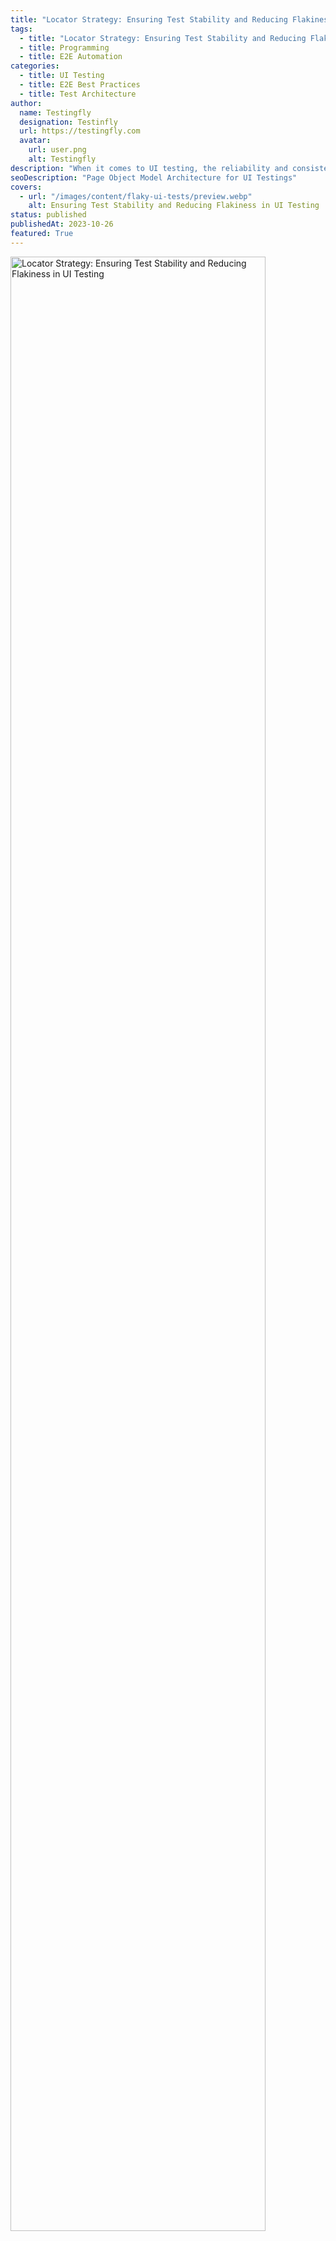 ```yaml
---
title: "Locator Strategy: Ensuring Test Stability and Reducing Flakiness in UI Testing"
tags:
  - title: "Locator Strategy: Ensuring Test Stability and Reducing Flakiness in UI Testing"
  - title: Programming
  - title: E2E Automation
categories:
  - title: UI Testing
  - title: E2E Best Practices
  - title: Test Architecture
author:
  name: Testingfly
  designation: Testinfly
  url: https://testingfly.com
  avatar:
    url: user.png
    alt: Testingfly
description: "When it comes to UI testing, the reliability and consistency of your tests are paramount. In this article, we will explore various strategies to ensure the stability of your tests and minimize issues like flakiness and false reports. Our focus will be on utilizing TypeScript and Playwright to illustrate these strategies."
seoDescription: "Page Object Model Architecture for UI Testings"
covers:
  - url: "/images/content/flaky-ui-tests/preview.webp"
    alt: Ensuring Test Stability and Reducing Flakiness in UI Testing
status: published
publishedAt: 2023-10-26
featured: True
---
```

<img
  src="/images/content/flaky-ui-tests/cover.gif"
  alt="Locator Strategy: Ensuring Test Stability and Reducing Flakiness in UI Testing"
  sizes="100vw"
  width="90%"
  height="auto"
/>

## Table of Contents
- [1. Introduction](#1-introduction)
- [2. Selecting Stable Locators](#2-selecting-stable-locators)
- [3. Handling Waits](#3-handling-waits)
- [4. Dealing with Dynamic Content](#4-dealing-with-dynamic-content)
- [5. Managing State](#5-managing-state)
- [6. Using Proper Assertions](#6-using-proper-assertions)
- [7. Handling Pop-ups and Alerts](#7-handling-pop-ups-and-alerts)
- [8. Conclusion](#8-conclusion)


## 1. Introduction
When it comes to UI testing, the reliability and consistency of your tests are paramount. In this article, we will explore various strategies to ensure the stability of your tests and minimize issues like flakiness and false reports. Our focus will be on utilizing TypeScript and Playwright to illustrate these strategies.

## 2. Selecting Stable Locators

Choosing stable and unique locators for your UI elements is a fundamental aspect of creating robust UI tests. Locators are essential as they enable your test scripts to identify and interact with specific elements on a web page. However, if these locators are not carefully selected, your tests can become fragile and prone to failure.

### The Impact of Unstable Locators

Using unstable locators, such as overly broad XPath expressions or generic CSS selectors, can introduce flakiness to your tests. Flakiness occurs when tests fail inconsistently, often due to the page structure or content changes. Unstable locators can lead to false negatives, where a legitimate functionality is reported as a defect, or false positives, where the test passes despite a real issue.

### Best Practices for Locator Selection

To ensure test stability, follow these best practices for selecting locators:

#### a. Use Unique Attributes: Whenever possible, use attributes that are unique to the element you are targeting. Data attributes, custom classes, or unique identifiers are excellent choices.

```typescript
// Example using a unique data-test-id attribute
const button = await page.locator('[data-test-id="unique-button"]');
```

<br/>
#### b. Avoid Generic Locators: Steer clear of generic locators like `//*[contains(text(),'Click Me')]`. These locators are brittle and can easily break when the page structure changes.

<br/>
#### c. Leverage Semantic HTML: If your application's HTML is well-structured with semantic tags, you can use them for more robust locators.

```typescript
// Example using semantic HTML
const mainHeading = await page.locator('h1.page-title');
```
<br/>
#### d. Combine Selectors: Create compound selectors that combine multiple attributes or criteria to pinpoint the desired element.

```typescript
// Example combining multiple attributes
const submitButton = await page.locator('[data-test-id="submit-button"][disabled]');
```
<br/>
#### e. Use the Right Tools: Most UI testing libraries and frameworks, including Playwright, offer a variety of locator strategies. Familiarize yourself with these options and choose the one that best suits the element you're targeting.

```typescript
// Example using text content locator in Playwright
const element = await page.locator('button').withText('Click Me');
```
<br/>
#### f. Regularly Review and Update Locators: Web applications evolve, and so does their structure. Periodically review your locators to ensure they remain accurate. Update them as needed to accommodate changes.

By adhering to these best practices for locator selection, you can enhance the stability of your UI tests and minimize the risk of flakiness or false reports. Solid locators form the foundation of a reliable UI testing suite and ensure that your tests consistently produce accurate results.


## 3. Handling Waits

Efficiently handling waits in UI testing is pivotal for reducing flakiness and ensuring test stability. Waits are used to manage synchronization between the test script and the application under test, ensuring that your tests interact with elements only when they are in the desired state.

### The Significance of Waiting

The web is dynamic, and elements may take time to load or change their state. Without appropriate waiting strategies, tests can fail when they attempt to interact with elements that are not yet accessible, resulting in false negatives. Furthermore, relying on arbitrary, fixed sleep durations is inefficient and can lead to unnecessarily long test execution times.

### Effective Waiting Strategies

To minimize flakiness and false reports, consider these effective waiting strategies:

#### a. **waitForSelector**: This method, available in Playwright and other testing libraries, allows you to wait for a specific element to appear and meet a defined state.

```typescript
// Example: Wait for a button with a specific data attribute
await page.waitForSelector('[data-test-id="submit-button"]');
```
<br/>
#### b. **waitForNavigation**: Use this to wait for the completion of a page navigation, ensuring that the page is fully loaded.

```typescript
// Example: Wait for navigation to a specific URL
await page.waitForNavigation({ url: 'https://example.com/dashboard' });
```
<br/>
#### c. **waitForTimeout**: When dealing with elements that appear after a predictable delay, you can use `waitForTimeout` to pause your test script for a specified duration.

```typescript
// Example: Wait for 2 seconds before proceeding
await page.waitForTimeout(2000);
```
<br/>
#### d. **Custom Conditions**: Implement custom wait conditions when the built-in methods do not cover your specific needs. This can involve polling for changes or conditions within the application.

```typescript
// Example: Implement a custom wait for an element with a specific attribute value
await page.waitForFunction(() => document.querySelector('[data-status="completed"]') !== null);
```
<br/>
#### e. **Implicit Waiting**: Some testing libraries, like Protractor for Angular applications, support implicit waiting. This involves a global wait timeout that applies to all operations.

```typescript
// Example: Set an implicit wait timeout
browser.manage().timeouts().implicitlyWait(5000);
```

### Dynamic Waiting

Dynamic waiting, or smart waiting, is a strategy that adapts to the specific element's behavior and expected state changes. Instead of using fixed wait times, dynamic waiting allows your tests to proceed as soon as the expected condition is met. This approach speeds up test execution while maintaining reliability.

```typescript
// Example: Dynamically wait for an element's attribute to change
await page.waitForFunction(() => document.querySelector('[data-test-id="loading-indicator"]').getAttribute('data-status') === 'done');
```

By implementing effective waiting strategies, you can enhance the stability of your UI tests, reduce flakiness, and ensure that your tests consistently produce accurate results. Dynamic waiting, in particular, is a valuable approach to make your tests both reliable and efficient.

## 4. Dealing with Dynamic Content

Dynamic content is a common challenge in UI testing, especially in web applications that load data asynchronously or employ animations. Handling dynamic content is crucial for reducing test flakiness and achieving reliable results.

### Challenges of Dynamic Content

Dynamic content can cause tests to fail if not managed correctly. Common challenges include elements that load or change their state over time, elements with delayed appearances, or content that changes dynamically based on user interactions.

### Effective Strategies for Dealing with Dynamic Content

To address dynamic content in your UI tests and improve test stability, consider the following strategies:

#### a. **Wait for Element Existence**: Use waiting strategies, such as `waitForSelector`, to wait for the presence of an element before interacting with it.

```typescript
// Example: Wait for a dynamic element to exist
await page.waitForSelector('[data-test-id="dynamic-element"]');
```
<br/>
#### b. **Wait for Element State**: Wait for an element to reach a specific state or attribute value before proceeding. This can be achieved with `waitForFunction`.

```typescript
// Example: Wait for an element's attribute to change
await page.waitForFunction(() => document.querySelector('[data-test-id="loading-indicator"]').getAttribute('data-status') === 'done');
```
<br/>
#### c. **Scroll and Trigger**: If content appears only when the page is scrolled or after user interactions (like clicking a button), simulate these actions in your test.

```typescript
// Example: Scroll down the page to trigger lazy-loaded content
await page.evaluate(() => window.scrollBy(0, window.innerHeight));
```
<br/>
#### d. **Retrieve and Validate**: Dynamically loaded content can often be retrieved and validated asynchronously. For example, you can fetch data via an API request and ensure it matches expected results.

```typescript
// Example: Fetch data and validate it
const dynamicData = await fetchDynamicData();
expect(dynamicData).toEqual(expectedData);
```
<br/>
#### e. **Integrate API Monitoring**: If your application relies on APIs for dynamic content, consider integrating API monitoring into your testing strategy to track data changes in real-time.

By employing these strategies, you can effectively handle dynamic content in your UI tests, reducing flakiness, and ensuring that your tests remain stable and reliable. It's crucial to tailor your approach to the specific dynamics of your application to produce consistent and accurate test results.

#### f. **Platform-Based Scrolling**: On tablet platforms or smaller screens, you may encounter scenarios where a button or element is not immediately visible due to limited screen space. In such cases, you may need to implement platform-specific scrolling actions to bring the element into view before interacting with it. Be mindful of responsive design and adjust your POM methods accordingly to handle these differences. 

For example, you can use conditional checks to scroll into view when necessary based on the platform:

```typescript
const isTablet = isTabletPlatform(); // Implement a function to detect the platform
const button = await page.locator('[data-test-id="cta-button"]');

if (isTablet) {
    // Scroll the button into view if on a tablet
    await button.scrollIntoViewIfNeeded();
}

await button.click();
```

By addressing platform-specific behaviors, you can ensure that your tests are adaptable and reliable across different devices and screen sizes.

## 5. Managing State

Managing the state of your tests is a crucial aspect of ensuring test stability and reliability. The test state includes factors such as the initial conditions, user sessions, and data configurations required to run a specific test scenario successfully.

### The Significance of Test State

1. **Consistency**: Maintaining a consistent and well-defined test state ensures that your tests produce repeatable results. Each test should start from a known state to reduce variability.

2. **Isolation**: Test state management enables you to isolate test scenarios, ensuring that the outcome of one test does not interfere with another. This isolation is vital for avoiding false reports.

3. **Efficiency**: Well-managed state reduces test setup time. Tests that rely on pre-established states can be executed more efficiently.

### Strategies for Test State Management

To effectively manage the state of your UI tests and ensure stability, consider the following strategies:

#### a. **Setup and Teardown**: Implement setup and teardown methods in your test framework or use built-in hooks to create a clean and consistent state before and after each test. For instance, if you need a user to be logged in, handle the login process in the setup phase and log them out in the teardown phase.

```typescript
// Example: Test setup and teardown in Playwright
beforeEach(async () => {
    // Log in before each test
    await login();
});

afterEach(async () => {
    // Log out after each test
    await logout();
});
```
<br/>
#### b. **Utilize Common Flows**: Incorporate common flows within your Page Object Model (POM) to handle repetitive tasks, such as logging in, navigating to specific pages, or preparing data.

```typescript
class CommonFlows {
  async login() {
    // Your login logic
  }

  async navigateToDashboard() {
    // Navigation logic
  }
}
```
<br/>
#### c. **Data Initialization**: If your test relies on specific data configurations, create a consistent dataset for your tests. Use test data sources, such as JSON files or APIs, to populate the database with predefined data.

<br/>
#### d. **Stateful Page Objects**: Design your page objects to encapsulate state-related interactions. For example, if a page requires specific user permissions, the page object can handle role-based interactions.

```typescript
class AdminDashboardPage {
  async performAdminAction() {
    // Admin-specific action logic
  }
}
```

<br/>
#### e. **Custom Hooks and Fixtures**: Some testing frameworks offer custom hooks and fixtures to manage test state. Leverage these features to establish and restore the desired state before and after tests.

By implementing these strategies, you can effectively manage the state of your UI tests. This ensures test stability, consistency, and efficiency, ultimately leading to more reliable and accurate test results. A well-managed test state is a cornerstone of successful UI testing.

## 6. Using Proper Assertions

Assertions in UI testing are critical for validating that the application under test behaves as expected. Proper assertions not only verify the correctness of the application but also play a significant role in ensuring test stability and reliability.

### The Role of Assertions

1. **Verification of Expected Behavior**: Assertions check that the application behaves as intended. They compare actual results with expected results to ensure that the user interface functions correctly.

2. **Early Detection of Issues**: When assertions are well-structured and cover various scenarios, they can detect issues early in the testing process, preventing them from progressing to later stages.

3. **Reducing False Reports**: By employing proper assertions, you can minimize the occurrence of false positives and negatives, ensuring that the test results accurately reflect the application's state.

### Strategies for Using Proper Assertions

To harness the full potential of assertions and ensure test stability, consider the following strategies:

#### a. **Select Relevant Assertion Methods**: Utilize assertion methods that align with the specific validation you intend to perform. For example, use methods like `.toBeVisible()` to verify element visibility and `.toHaveText()` to check text content.

```typescript
// Example: Using proper assertions with Playwright
await expect(page.locator('[data-test-id="success-message"]')).toBeVisible();
```
<br/>
#### b. **Check for Element Attributes**: Verify that element attributes, such as class names, IDs, or custom data attributes, match expected values to validate the correctness of the rendered content.

```typescript
// Example: Asserting the presence of a specific CSS class
await expect(page.locator('[data-test-id="important-element"]')).toHaveClass('highlighted');
```

<br/>
#### c. **Handle Expected Failures**: In situations where you anticipate that a test should fail (e.g., a negative test case), use assertions that reflect the expected failure. This ensures that your test accurately reflects the application's behavior.

```typescript
// Example: Checking that an error message appears
await expect(page.locator('[data-test-id="error-message"]')).toBeVisible();
```

<br/>
#### d. **Custom Assertions**: Create custom assertions or matchers to encapsulate complex verification logic or frequently used validation patterns. Custom assertions can improve code readability and reusability.

```typescript
// Example: A custom assertion to check the presence of a specific element
async function assertElementExists(selector) {
    const element = await page.locator(selector);
    await expect(element).toExist();
}
```

<br/>
#### e. **Cross-Browser Compatibility**: If your tests run on different browsers, ensure that your assertions are compatible with each browser's rendering behavior and quirks.

By employing these strategies, you can make the most of assertions in your UI tests, enhance test stability, and increase the reliability of your test results. Well-structured and accurate assertions play a vital role in identifying issues early, reducing false reports, and ensuring that your tests effectively validate the behavior of the application under test.

## 7. Handling Pop-ups and Alerts
Pop-ups, alerts, and dialogs are common elements in web applications that can disrupt your UI tests if not handled correctly. Managing them effectively is essential for maintaining test stability and ensuring reliable results.

### Challenges of Pop-ups and Alerts

Pop-ups and alerts can pose various challenges in UI testing, including:

1. **Interrupted Flow**: Pop-ups can interrupt the normal flow of your tests, causing test failures or false positives.
2. **Asynchronous Nature**: These elements often appear asynchronously, making it necessary to wait for their presence before interaction.
3. **Diverse Types**: Pop-ups can take various forms, such as modal dialogs, alerts, or confirmations, each requiring specific handling.

### Effective Strategies for Handling Pop-ups and Alerts

To address pop-ups and alerts in your UI tests and enhance test stability, consider the following strategies:

#### a. **Wait for Pop-up**: Use waiting strategies to wait for the appearance of a pop-up or alert before attempting to interact with it.

```typescript
// Example: Waiting for an alert to appear
await page.waitForEvent('dialog');
```
<br/>
#### b. **Handle Pop-ups Gracefully**: Implement logic to handle different types of pop-ups gracefully. In Playwright, you can use the `dialog` object to interact with pop-ups.

```typescript
// Example: Handling an alert by accepting it
const alert = page.locator('button');
await page.on('dialog', async (dialog) => {
  if (dialog.type() === 'alert') {
    await dialog.accept();
  }
});
await alert.click();
```

<br/>
#### c. **Custom Handlers**: Create custom handlers or functions to manage pop-ups consistently across your tests. This encapsulates the logic for dealing with pop-ups, making your tests more maintainable.

```typescript
// Example: Custom function to handle a confirmation dialog
async function handleConfirmationDialog() {
    await page.on('dialog', async (dialog) => {
        if (dialog.type() === 'confirm') {
            await dialog.accept();
        }
    });
}
```

<br/>
#### d. **Test with Different Scenarios**: Test how your application handles various scenarios, such as accepting, dismissing, or canceling pop-ups, to ensure that your UI tests cover all possible outcomes.

<br/>
#### e. **Exception Handling**: Implement robust exception handling in your tests. This ensures that test failures due to unexpected pop-ups are properly reported and do not result in false positives.

By adopting these strategies, you can effectively manage pop-ups and alerts in your UI tests, reducing disruptions, and ensuring that your tests remain stable and produce reliable results. Handling these elements gracefully is essential for accurate testing and to minimize false reports due to pop-up interruptions.


## 8. Conclusion

Incorporating the strategies and best practices discussed in this article into your UI testing process will contribute to a more stable and reliable testing suite. By focusing on elements like locator selection, waiting strategies, dynamic content handling, state management, proper assertions, pop-up handling, cross-browser testing, and parallel testing, you'll be better equipped to tackle the challenges of UI testing.

The result will be a more robust testing process that not only reduces flakiness and false reports but also ensures that your tests consistently provide accurate and dependable results. With these principles in place, you can establish a solid foundation for effective UI testing in any web application, leading to improved software quality and more efficient development and release cycles.